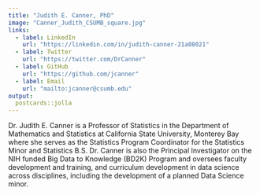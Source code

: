 ```yaml
---
title: "Judith E. Canner, PhD"
image: "Canner_Judith_CSUMB_square.jpg"
links:
  - label: LinkedIn
    url: "https://linkedin.com/in/judith-canner-21a08021"
  - label: Twitter
    url: "https://twitter.com/DrCanner"
  - label: GitHub
    url: "https://github.com/jcanner"
  - label: Email
    url: "mailto:jcanner@csumb.edu"
output:
  postcards::jolla
---
```

 
Dr. Judith E. Canner is a Professor of Statistics in the Department of Mathematics and Statistics at California State University, Monterey Bay where she serves as the Statistics Program Coordinator for the Statistics Minor and Statistics B.S.  Dr. Canner is also the Principal Investigator on the NIH funded Big Data to Knowledge (BD2K) Program and oversees faculty development and training, and curriculum development in data science across disciplines, including the development of a planned Data Science minor. 
